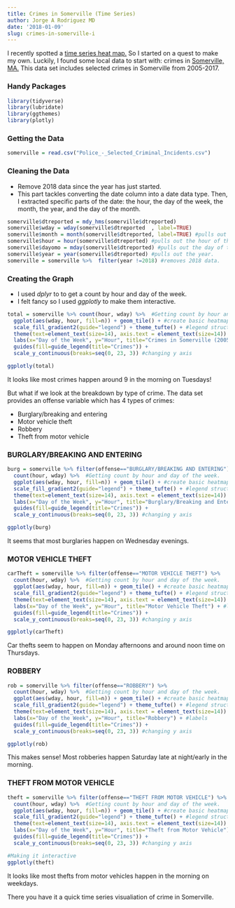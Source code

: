 ```yaml
---
title: Crimes in Somerville (Time Series)
author: Jorge A Rodriguez MD
date: '2018-01-09'
slug: crimes-in-somerville-i
---
```


I recently spotted a [time series heat map.](http://aarongonzales.net/posts/nerd/2017/05/18/bpd_cm_advanced/) So I started on a quest to make my own. Luckily, I found some local data to start with: crimes in [Somerville, MA.](https://data.somervillema.gov/Public-Safety/Police-Selected-Criminal-Incidents/4jey-jqxb) This data set includes selected crimes in Somerville from 2005-2017. 


### Handy Packages
```r
library(tidyverse)
library(lubridate)
library(ggthemes)
library(plotly)
```


### Getting the Data
```r
somerville = read.csv("Police_-_Selected_Criminal_Incidents.csv")
```

### Cleaning the Data
* Remove 2018 data since the year has just started.  
* This part tackles converting the date column into a date data type. Then, I extracted specific parts of the date: the hour, the day of the week, the month, the year, and the day of the month. 
```r
somerville$dtreported = mdy_hms(somerville$dtreported)
somerville$wday = wday(somerville$dtreported  , label=TRUE)
somerville$month = month(somerville$dtreported, label=TRUE) #pulls out the month. 
somerville$hour = hour(somerville$dtreported) #pulls out the hour of the day.
somerville$dayomo = mday(somerville$dtreported) #pulls out the day of the month.
somerville$year = year(somerville$dtreported) #pulls out the year. 
somerville = somerville %>%  filter(year !=2018) #removes 2018 data.
```

### Creating the Graph
* I used *dplyr* to to get a count by hour and day of the week.  
* I felt fancy so I used *ggplotly* to make them interactive.
```r
total = somerville %>% count(hour, wday) %>%  #Getting count by hour and day of the week.
  ggplot(aes(wday, hour, fill=n)) + geom_tile() + #create basic heatmap
  scale_fill_gradient2(guide="legend") + theme_tufte() + #legend structure & tufte theme
  theme(text=element_text(size=14), axis.text = element_text(size=14)) + 
  labs(x="Day of the Week", y="Hour", title="Crimes in Somerville (2005-2017)") + #labels
  guides(fill=guide_legend(title="Crimes")) + 
  scale_y_continuous(breaks=seq(0, 23, 3)) #changing y axis

ggplotly(total)
```

It looks like most crimes happen around 9 in the morning on Tuesdays! 

But what if we look at the breakdown by type of crime. The data set provides an offense variable which has 4 types of crimes: 

* Burglary/breaking and entering 
* Motor vehicle theft 
* Robbery  
* Theft from motor vehicle 

### BURGLARY/BREAKING AND ENTERING
```r
burg = somerville %>% filter(offense=="BURGLARY/BREAKING AND ENTERING") %>% 
  count(hour, wday) %>%  #Getting count by hour and day of the week.
  ggplot(aes(wday, hour, fill=n)) + geom_tile() + #create basic heatmap
  scale_fill_gradient2(guide="legend") + theme_tufte() + #legend structure & tufte theme
  theme(text=element_text(size=14), axis.text = element_text(size=14)) + 
  labs(x="Day of the Week", y="Hour", title="Burglary/Breaking and Entering") + #labels
  guides(fill=guide_legend(title="Crimes")) + 
  scale_y_continuous(breaks=seq(0, 23, 3)) #changing y axis

ggplotly(burg)
```

It seems that most burglaries happen on Wednesday evenings.

### MOTOR VEHICLE THEFT 
```r
carTheft = somerville %>% filter(offense=="MOTOR VEHICLE THEFT") %>% 
  count(hour, wday) %>%  #Getting count by hour and day of the week.
  ggplot(aes(wday, hour, fill=n)) + geom_tile() + #create basic heatmap
  scale_fill_gradient2(guide="legend") + theme_tufte() + #legend structure & tufte theme
  theme(text=element_text(size=14), axis.text = element_text(size=14)) + 
  labs(x="Day of the Week", y="Hour", title="Motor Vehicle Theft") + #labels
  guides(fill=guide_legend(title="Crimes")) + 
  scale_y_continuous(breaks=seq(0, 23, 3)) #changing y axis

ggplotly(carTheft)
```

Car thefts seem to happen on Monday afternoons and around noon time on Thursdays.

### ROBBERY
```r
rob = somerville %>% filter(offense=="ROBBERY") %>% 
  count(hour, wday) %>%  #Getting count by hour and day of the week.
  ggplot(aes(wday, hour, fill=n)) + geom_tile() + #create basic heatmap
  scale_fill_gradient2(guide="legend") + theme_tufte() + #legend structure & tufte theme
  theme(text=element_text(size=14), axis.text = element_text(size=14)) + 
  labs(x="Day of the Week", y="Hour", title="Robbery") + #labels
  guides(fill=guide_legend(title="Crimes")) + 
  scale_y_continuous(breaks=seq(0, 23, 3)) #changing y axis

ggplotly(rob)
```

This makes sense! Most robberies happen Saturday late at night/early in the morning.

### THEFT FROM MOTOR VEHICLE
```r
theft = somerville %>% filter(offense=="THEFT FROM MOTOR VEHICLE") %>% 
  count(hour, wday) %>%  #Getting count by hour and day of the week.
  ggplot(aes(wday, hour, fill=n)) + geom_tile() + #create basic heatmap
  scale_fill_gradient2(guide="legend") + theme_tufte() + #legend structure & tufte theme
  theme(text=element_text(size=14), axis.text = element_text(size=14)) + 
  labs(x="Day of the Week", y="Hour", title="Theft from Motor Vehicle") + #labels
  guides(fill=guide_legend(title="Crimes")) + 
  scale_y_continuous(breaks=seq(0, 23, 3)) #changing y axis

#Making it interactive
ggplotly(theft)
```
It looks like most thefts from motor vehicles happen in the morning on weekdays.

There you have it a quick time series visualiation of crime in Somerville.
